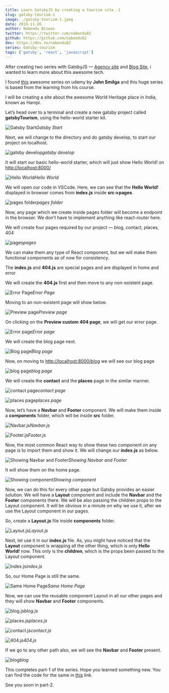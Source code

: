 ```yaml
---
title: Learn GatsbyJS by creating a tourism site -1
slug: gatsby-tourism-1
image: ./gatsby-tourism-1.jpeg
date: 2019-11-26
author: Nabendu Biswas
twitter: https://twitter.com/nabendu82
github: https://github.com/nabendu82
dev: https://dev.to/nabendu82
series: Gatsby-tourism
tags: ['gatsby', 'react', 'javascript']
---
```


After creating two series with GatsbyJS — [Agency site](https://thewebdev.tech/series/Gatsby-agency) and [Blog Site](https://thewebdev.tech/series/Gatsby-stackbit), i wanted to learn more about this awesome tech.

I found [this](https://www.udemy.com/course/gatsby-tutorial-and-projects-course/) awesome series on udemy by **John Smilga** and this huge series is based from the learning from his course.

I will be creating a site about the awesome World Heritage place in India, known as Hampi.

Let’s head over to a terminal and create a new gatsby project called **gatsbyTourism**, using the hello-world starter kit.

![Gatsby Start](https://ik.imagekit.io/thewebdev/GatsbyTourism/1/1__i_uUFZl1.png)*Gatsby Start*

Next, we will change to the directory and do gatsby develop, to start our project on localhost.

![gatsby develop](https://ik.imagekit.io/thewebdev/GatsbyTourism/1/2_P24f5_89vu.png)*gatsby develop*

It will start our basic hello-world starter, which will just show Hello World! on [http://localhost:8000/](http://localhost:8000/)

![Hello World](https://ik.imagekit.io/thewebdev/GatsbyTourism/1/3_wP0pZj436V.png)*Hello World*

We will open our code in VSCode. Here, we can see that the **Hello World!** displayed in browser comes from **index.js** inside **src->pages**.

![pages folder](https://ik.imagekit.io/thewebdev/GatsbyTourism/1/4_gmvvMjMle8.png)*pages folder*

Now, any page which we create inside pages folder will become a endpoint in the browser. We don’t have to implement anything like react-router here.

We will create four pages required by our project — blog, contact, places, 404

![pages](https://ik.imagekit.io/thewebdev/GatsbyTourism/1/5_-q08qpZ5k.png)*pages*

We can make them any type of React component, but we will make them functional components as of now for consistency.

The **index.js** and **404.js** are special pages and are displayed in home and error.

We will create the **404.js** first and then move to any non-existent page.

![Error Page](https://ik.imagekit.io/thewebdev/GatsbyTourism/1/6_RriHnYDGQz.png)*Error Page*

Moving to an non-existent page will show below.

![Preview page](https://ik.imagekit.io/thewebdev/GatsbyTourism/1/7_NsHO_jOLi3.png)*Preview page*

On clicking on the **Preview custom 404 page**, we will get our error page.

![Error page](https://ik.imagekit.io/thewebdev/GatsbyTourism/1/8_DjgeZe6LPl.png)*Error page*

We will create the blog page next.

![Blog page](https://ik.imagekit.io/thewebdev/GatsbyTourism/1/9__mpXIfEbsR.png)*Blog page*

Now, on moving to [http://localhost:8000/blog](http://localhost:8000/blog) we will see our blog page

![blog page](https://ik.imagekit.io/thewebdev/GatsbyTourism/1/10_7Qg6a-dtg6.png)*blog page*

We will create the **contact** and the **places** page in the similar manner.

![contact page](https://ik.imagekit.io/thewebdev/GatsbyTourism/1/11_RfCpE1xp5.png)*contact page*

![places page](https://ik.imagekit.io/thewebdev/GatsbyTourism/1/12_1jAc0v-aN0.png)*places page*

Now, let’s have a **Navbar** and **Footer** component. We will make them inside a **components** folder, which will be inside **src** folder.

![Navbar.js](https://ik.imagekit.io/thewebdev/GatsbyTourism/1/13_jwNtaRa1wn.png)*Navbar.js*

![Footer.js](https://ik.imagekit.io/thewebdev/GatsbyTourism/1/14_dEpn_Ei8jn.png)*Footer.js*

Now, the most common React way to show these two component on any page is to import them and show it. We will change our **index.js** as below.

![Showing Navbar and Footer](https://ik.imagekit.io/thewebdev/GatsbyTourism/1/15_pHZTnCYwzV.png)*Showing Navbar and Footer*

It will show them on the home page.

![Showing component](https://ik.imagekit.io/thewebdev/GatsbyTourism/1/16_snEIxuGCI.png)*Showing component*

Now, we can do this for every other page but Gatsby provides an easier solution. We will have a **Layout** component and include the **Navbar** and the **Footer** components there. We will be also passing the children props to the Layout component. It will be obvious in a minute on why we use it, after we use the Layout component in our pages.

So, create a **Layout.js** file inside **components** folder.

![Layout.js](https://ik.imagekit.io/thewebdev/GatsbyTourism/1/17_4f7TqkUD1c.png)*Layout.js*

Next, let use it in our **index.js** file. As, you might have noticed that the **Layout** component is wrapping all the other thing, which is only **Hello World!** now. This only is the **children**, which is the props been passed to the Layout component.

![index.js](https://ik.imagekit.io/thewebdev/GatsbyTourism/1/18_Q0HIhnshM.png)*index.js*

So, our Home Page is still the same.

![Same Home Page](https://ik.imagekit.io/thewebdev/GatsbyTourism/1/18-1_EGQZ35jLP8.png)*Same Home Page*

Now, we can use the reusable component Layout in all our other pages and they will show **Navbar** and **Footer** components.

![blog.js](https://ik.imagekit.io/thewebdev/GatsbyTourism/1/19_VXb7aSgfR1.png)*blog.js*

![places.js](https://ik.imagekit.io/thewebdev/GatsbyTourism/1/20_H191L-1J6.png)*places.js*

![contact.js](https://ik.imagekit.io/thewebdev/GatsbyTourism/1/21_9mYo-Rv_vW.png)*contact.js*

![404.js](https://ik.imagekit.io/thewebdev/GatsbyTourism/1/22_AhyA6NOpzo.png)*404.js*

If we go to any other path also, we will see the **Navbar** and **Footer** present.

![blog](https://ik.imagekit.io/thewebdev/GatsbyTourism/1/23_xLZyemFbo.png)*blog*

This completes part-1 of the series. Hope you learned something new. You can find the code for the same in [this](https://github.com/nabendu82/gatsbyTourism) link.

See you soon in part-2.
